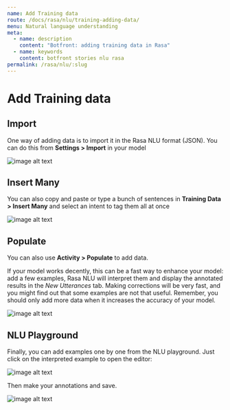 ```yaml
---
name: Add Training data
route: /docs/rasa/nlu/training-adding-data/
menu: Natural language understanding
meta:
  - name: description
    content: "Botfront: adding training data in Rasa"
  - name: keywords
    content: botfront stories nlu rasa
permalink: /rasa/nlu/:slug
---
```


# Add Training data

## Import

One way of adding data is to import it in the Rasa NLU format (JSON). You can do this from **Settings > Import** in your model

![image alt text](../../../images/nlu_training_1.png)

## Insert Many

You can also copy and paste or type a bunch of sentences in **Training Data > Insert Many** and select an intent to tag them all at once

![image alt text](../../../images/nlu_training_2.png)

## Populate

You can also use **Activity > Populate** to add data.

<Important type="tip">

If your model works decently, this can be a fast way to enhance your model: add a few examples, Rasa NLU will interpret them and display the annotated results in the _New Utterances_ tab. Making corrections will be very fast, and you might find out that some examples are not that useful. Remember, you should only add more data when it increases the accuracy of your model.

</Important>

![image alt text](../../../images/nlu_training_3.png)

## NLU Playground

Finally, you can add examples one by one from the NLU playground. Just click on the interpreted example to open the editor:

![image alt text](../../../images/nlu_training_4.png)

Then make your annotations and save.

![image alt text](../../../images/nlu_training_5.png)
